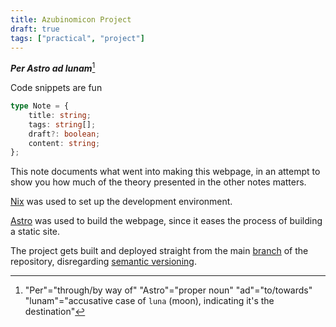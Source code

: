```yaml
---
title: Azubinomicon Project
draft: true
tags: ["practical", "project"]
---
```


_**Per Astro ad lunam**_[^1]

Code snippets are fun
```typescript
type Note = {
    title: string;
    tags: string[];
    draft?: boolean;
    content: string;
};
```

This note documents what went into making this webpage, in an attempt to show you how much of the theory presented in the other notes matters.

[Nix](./nix.md) was used to set up the development environment.

[Astro](./astrojs.md) was used to build the webpage, since it eases the process of building a static site.

The project gets built and deployed straight from the main [branch](./version-control.md) of the repository, disregarding [semantic versioning](./semver.md).

[^1]: "Per"="through/by way of"
"Astro"="proper noun"
"ad"="to/towards"
"lunam"="accusative case of `luna` (moon), indicating it's the destination"
